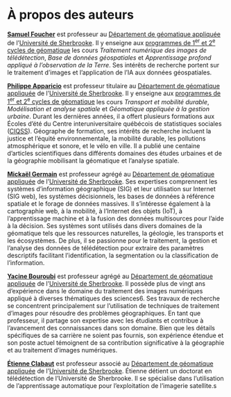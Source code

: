 # À propos des auteurs {#auteurs .unnumbered}

[**Samuel Foucher**](https://www.usherbrooke.ca/recherche/fr/specialistes/details/samuel.foucher) est professeur au [Département de géomatique appliquée](https://www.usherbrooke.ca/geomatique/) de l'[Université de Sherbrooke](https://www.usherbrooke.ca/). Il y enseigne aux [programmes de 1^er^ et 2^e^ cycles de géomatique](https://www.usherbrooke.ca/geomatique/etudes/programmes) les cours *Traitement numérique des images de télédétection*, *Base de données géospatiales* et *Apprentissage profond appliqué à l'observation de la Terre*. Ses intérêts de recherche portent sur le traitement d'images et l'application de l'IA aux données géospatiales.

[**Philippe Apparicio**](https://www.usherbrooke.ca/recherche/fr/specialistes/details/philippe.apparicio) est professeur titulaire au [Département de géomatique appliquée](https://www.usherbrooke.ca/geomatique/) de l'[Université de Sherbrooke](https://www.usherbrooke.ca/). Il y enseigne aux [programmes de 1^er^ et 2^e^ cycles de géomatique](https://www.usherbrooke.ca/geomatique/etudes/programmes) les cours *Transport et mobilité durable*, *Modélisation et analyse spatiale* et *Géomatique appliquée à la gestion urbaine*. Durant les dernières années, il a offert plusieurs formations aux Écoles d'été du Centre interuniversitaire québécois de statistiques sociales ([CIQSS](https://www.ciqss.org/)). Géographe de formation, ses intérêts de recherche incluent la justice et l'équité environnementale, la mobilité durable, les pollutions atmosphérique et sonore, et le vélo en ville. Il a publié une centaine d'articles scientifiques dans différents domaines des études urbaines et de la géographie mobilisant la géomatique et l'analyse spatiale.

[**Mickaël Germain**](https://www.usherbrooke.ca/geomatique/departement/personnel/personnel-enseignant/mickael-germain) est professeur agrégé au [Département de géomatique appliquée](https://www.usherbrooke.ca/geomatique/) de l'[Université de Sherbrooke](https://www.usherbrooke.ca/). Ses expertises comprennent les systèmes d’information géographique (SIG) et leur utilisation sur Internet (SIG web), les systèmes décisionnels, les bases de données à référence spatiale et le forage de données massives. Il s'intéresse également à la cartographie web, à la mobilité, à l’Internet des objets (IoT), à l’apprentissage machine et à la fusion des données multisources pour l’aide à la décision. Ses systèmes sont utilisés dans divers domaines de la géomatique tels que les ressources naturelles, la géologie, les transports et les écosystèmes. De plus, il se passionne pour le traitement, la gestion et l'analyse des données de télédétection pour extraire des paramètres descriptifs facilitant l'identification, la segmentation ou la classification de l'information.

[**Yacine Bouroubi**](https://www.usherbrooke.ca/geomatique/departement/personnel/personnel-enseignant/yacine-bouroubi) est professeur agrégé au [Département de géomatique appliquée](https://www.usherbrooke.ca/geomatique/) de l'[Université de Sherbrooke](https://www.usherbrooke.ca/). Il possède plus de vingt ans d'expérience dans le domaine du traitement des images numériques appliqué à diverses thématiques des sciences6. Ses travaux de recherche se concentrent principalement sur l'utilisation de techniques de traitement d'images pour résoudre des problèmes géographiques. En tant que professeur, il partage son expertise avec les étudiants et contribue à l'avancement des connaissances dans son domaine. Bien que les détails spécifiques de sa carrière ne soient pas fournis, son expérience étendue et son poste actuel témoignent de sa contribution significative à la géographie et au traitement d'images numériques.

[**Étienne Clabaut**](https://www.linkedin.com/in/%C3%A9tienne-clabaut-793a4176/?originalSubdomain=ca) est professeur associé au [Département de géomatique appliquée](https://www.usherbrooke.ca/geomatique/) de l'[Université de Sherbrooke](https://www.usherbrooke.ca/). Étienne détient un doctorat en télédétection de l'Université de Sherbrooke. Il se spécialise dans l'utilisation de l'apprentissage automatique pour l'exploitation de l'imagerie satellite.s